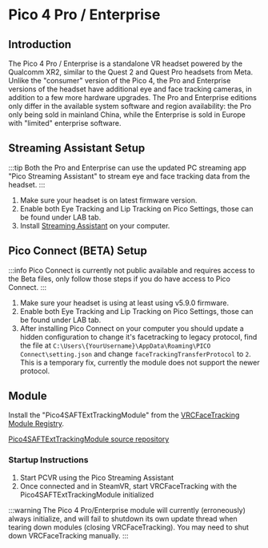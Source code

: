 # Pico 4 Pro / Enterprise

## Introduction

The Pico 4 Pro / Enterprise is a standalone VR headset powered by the Qualcomm XR2, similar to the Quest 2 and Quest Pro headsets from Meta.
Unlike the "consumer" version of the Pico 4, the Pro and Enterprise versions of the headset have additional eye and face tracking cameras, in addition to a few more hardware upgrades. 
The Pro and Enterprise editions only differ in the available system software and region availability: the Pro only being sold in mainland China, while the Enterprise is sold in Europe with "limited" enterprise software.

##  Streaming Assistant Setup

:::tip
Both the Pro and Enterprise can use the updated PC streaming app "Pico Streaming Assistant" to stream eye and face tracking data from the headset. 
:::

1. Make sure your headset is on latest firmware version.
2. Enable both Eye Tracking and Lip Tracking on Pico Settings, those can be found under LAB tab.
3. Install [Streaming Assistant](https://www.picoxr.com/global/software/pico-link) on your computer.

##  Pico Connect (BETA) Setup

:::info
Pico Connect is currently not public available and requires access to the Beta files, only follow those steps if you do have access to Pico Connect.
:::

1. Make sure your headset is using at least using v5.9.0 firmware. 
2. Enable both Eye Tracking and Lip Tracking on Pico Settings, those can be found under LAB tab.
3. After installing Pico Connect on your computer you should update a hidden configuration to change it's facetracking to legacy protocol, find the file at `C:\Users\{YourUsername}\AppData\Roaming\PICO Connect\setting.json` and change `faceTrackingTransferProtocol` to `2`. This is a temporary fix, currently the module does not support the newer protocol.

## Module

Install the "Pico4SAFTExtTrackingModule" from the [VRCFaceTracking Module Registry](../vrcft-software/vrcft.mdx#module-registry).

[Pico4SAFTExtTrackingModule source repository](https://github.com/regzo2/PicoStreamingAssistantFTUDP/tree/vrcfacetracking-module)

### Startup Instructions

1. Start PCVR using the Pico Streaming Assistant 
2. Once connected and in SteamVR, start VRCFaceTracking with the Pico4SAFTExtTrackingModule initialized

:::warning
The Pico 4 Pro/Enterprise module will currently (erroneously) always initialize, and will fail to shutdown its own update thread when tearing down modules (closing VRCFaceTracking).
You may need to shut down VRCFaceTracking manually. 
:::
